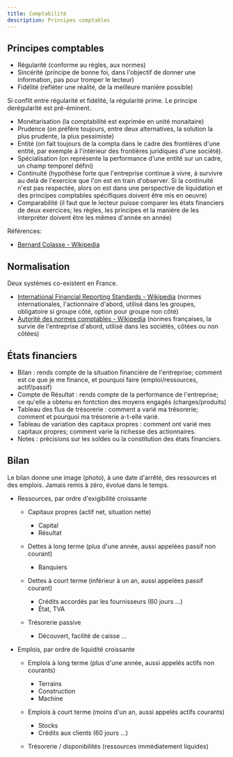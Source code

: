 ```yaml
---
title: Comptabilité
description: Principes comptables
---
```


## Principes comptables

* Régularité (conforme au règles, aux normes)
* Sincérité (principe de bonne foi, dans l'objectif de donner une information, pas pour tromper le lecteur)
* Fidélité (refléter une réalité, de la meilleure manière possible)

Si conflit entre régularité et fidélité, la régularité prime. Le principe derégularité est pré-éminent.

* Monétarisation (la comptabilité est exprimée en unité monaitaire)
* Prudence (on préfère toujours, entre deux alternatives, la solution la plus prudente, la plus pessimiste)
* Entité (on fait toujours de la compta dans le cadre des frontières d'une entité, par exemple à l'intérieur des frontières juridiques d'une société).
* Spécialisation (on représente la performance d'une entité sur un cadre, un champ temporel défini)
* Continuité (hypothèse forte que l'entreprise continue à vivre, à survivre au delà de l'exercice que l'on est en train d'observer. Si la continuité n'est pas respectée, alors on est dans une perspective de liquidation et des principes comptables spécifiques doivent être mis en oeuvre)
* Comparabilité (il faut que le lecteur puisse comparer les états financiers de deux exercices; les règles, les principes et la manière de les interpréter doivent être les mêmes d'année en année)

Références:

* [Bernard Colasse - Wikipedia](https://fr.wikipedia.org/wiki/Bernard_Colasse)

## Normalisation

Deux systèmes co-existent en France.

* [International Financial Reporting Standards - Wikipedia](https://fr.wikipedia.org/wiki/International_Financial_Reporting_Standards) (normes internationales, l'actionnaire d'abord, utilisé dans les groupes, obligatoire si groupe côté, option pour groupe non côté)
* [Autorité des normes comptables - Wikipedia](https://fr.wikipedia.org/wiki/Autorit%C3%A9_des_normes_comptables) (normes françaises, la survie de l'entreprise d'abord, utilisé dans les sociétés, côtées ou non côtées)

## États financiers

* Bilan : rends compte de la situation financière de l'entreprise; comment est ce que je me finance, et pourquoi faire (emploi/ressources, actif/passif)
* Compte de Résultat : rends compte de la performance de l'entreprise; ce qu'elle a obtenu en fontction des moyens engagés (charges/produits)
* Tableau des flus de trésorerie : comment a varié ma trésorerie; comment et pourquoi ma trésorerie a-t-elle varié.
* Tableau de variation des capitaux propres : comment ont varié mes capitaux propres; comment varie la richesse des actionnaires.
* Notes : précisions sur les soldes ou la constitution des états financiers.

## Bilan

Le bilan donne une image (photo), à une date d'arrêté, des ressources et des emplois. Jamais remis à zéro, évolue dans le temps. 

* Ressources, par ordre d'exigibilité croissante

  * Capitaux propres (actif net, situation nette)
  
    * Capital
    * Résultat
    
  * Dettes à long terme (plus d'une année, aussi appelées passif non courant)
  
    * Banquiers
    
  * Dettes à court terme (inférieur à un an, aussi appelées passif courant)
  
    * Crédits accordés par les fournisseurs (60 jours ...)
    * État, TVA
    
  * Trésorerie passive
    
    * Découvert, facilité de caisse ...
 
* Emplois, par ordre de liquidité croissante

  * Emplois à long terme (plus d'une année, aussi appelés actifs non courants)
  
    * Terrains
    * Construction
    * Machine
    
  * Emplois à court terme (moins d'un an, aussi appelés actifs courants)
  
    * Stocks
    * Crédits aux clients (60 jours ...)
    
  * Trésorerie / disponibilités (ressources immédiatement liquides)